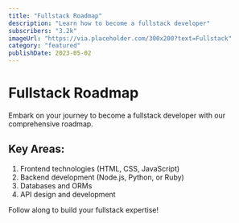```yaml
---
title: "Fullstack Roadmap"
description: "Learn how to become a fullstack developer"
subscribers: "3.2k"
imageUrl: "https://via.placeholder.com/300x200?text=Fullstack"
category: "featured"
publishDate: 2023-05-02
---
```


# Fullstack Roadmap

Embark on your journey to become a fullstack developer with our comprehensive roadmap.

## Key Areas:

1. Frontend technologies (HTML, CSS, JavaScript)
2. Backend development (Node.js, Python, or Ruby)
3. Databases and ORMs
4. API design and development

Follow along to build your fullstack expertise!